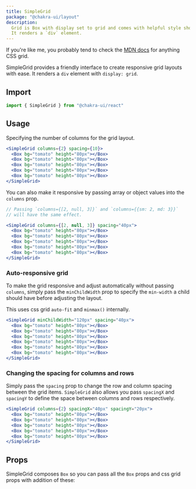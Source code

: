 ```yaml
---
title: SimpleGrid
package: "@chakra-ui/layout"
description:
  Grid is Box with display set to grid and comes with helpful style shorthand.
  It renders a `div` element.
---
```


If you're like me, you probably tend to check the
[MDN docs](https://developer.mozilla.org/en-US/docs/Web/CSS/CSS_Grid_Layout) for
anything CSS grid.

SimpleGrid provides a friendly interface to create responsive grid layouts with
ease. It renders a `div` element with `display: grid`.

## Import

```js
import { SimpleGrid } from "@chakra-ui/react"
```

## Usage

Specifying the number of columns for the grid layout.

```jsx
<SimpleGrid columns={2} spacing={10}>
  <Box bg="tomato" height="80px"></Box>
  <Box bg="tomato" height="80px"></Box>
  <Box bg="tomato" height="80px"></Box>
  <Box bg="tomato" height="80px"></Box>
  <Box bg="tomato" height="80px"></Box>
</SimpleGrid>
```

You can also make it responsive by passing array or object values into the
`columns` prop.

```jsx
// Passing `columns={[2, null, 3]}` and `columns={{sm: 2, md: 3}}`
// will have the same effect.

<SimpleGrid columns={[2, null, 3]} spacing="40px">
  <Box bg="tomato" height="80px"></Box>
  <Box bg="tomato" height="80px"></Box>
  <Box bg="tomato" height="80px"></Box>
  <Box bg="tomato" height="80px"></Box>
  <Box bg="tomato" height="80px"></Box>
</SimpleGrid>
```

### Auto-responsive grid

To make the grid responsive and adjust automatically without passing `columns`,
simply pass the `minChildWidth` prop to specify the `min-width` a child should
have before adjusting the layout.

This uses css grid `auto-fit` and `minmax()` internally.

```jsx
<SimpleGrid minChildWidth="120px" spacing="40px">
  <Box bg="tomato" height="80px"></Box>
  <Box bg="tomato" height="80px"></Box>
  <Box bg="tomato" height="80px"></Box>
  <Box bg="tomato" height="80px"></Box>
  <Box bg="tomato" height="80px"></Box>
  <Box bg="tomato" height="80px"></Box>
</SimpleGrid>
```

### Changing the spacing for columns and rows

Simply pass the `spacing` prop to change the row and column spacing between the
grid items. `SimpleGrid` also allows you pass `spacingX` and `spacingY` to
define the space between columns and rows respectively.

```jsx
<SimpleGrid columns={2} spacingX="40px" spacingY="20px">
  <Box bg="tomato" height="80px"></Box>
  <Box bg="tomato" height="80px"></Box>
  <Box bg="tomato" height="80px"></Box>
  <Box bg="tomato" height="80px"></Box>
  <Box bg="tomato" height="80px"></Box>
</SimpleGrid>
```

## Props

SimpleGrid composes `Box` so you can pass all the `Box` props and css grid props
with addition of these:

<PropsTable of="SimpleGrid" />
